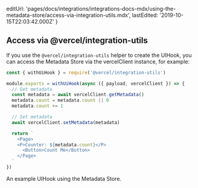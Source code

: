 
  editUrl:
    'pages/docs/integrations/integrations-docs-mdx/using-the-metadata-store/access-via-integration-utils.mdx',
  lastEdited: '2019-10-15T22:03:42.000Z'
}

## Access via @vercel/integration-utils

If you use the `@vercel/integration-utils` helper to create the UIHook, you can access the Metadata Store via the vercelClient instance, for example:

```js
const { withUiHook } = require('@vercel/integration-utils')

module.exports = withUiHook(async ({ payload, vercelClient }) => {
  // Get metadata
  const metadata = await vercelClient.getMetadata()
  metadata.count = metadata.count || 0
  metadata.count += 1

  // Set metadata
  await vercelClient.setMetadata(metadata)

  return `
    <Page>
    <P>Counter: ${metadata.count}</P>
      <Button>Count Me</Button>
    </Page>
  `
})
```

<Caption>An example UIHook using the Metadata Store.</Caption>
